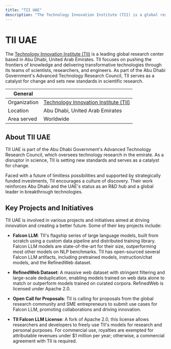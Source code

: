 ```yaml
---
title: "TII UAE"
description: "The Technology Innovation Institute (TII) is a global research center dedicated to pushing the frontiers of knowledge and delivering transformative technologies."
---
```


# TII UAE

The [Technology Innovation Institute (TII)](https://www.tii.ae/) is a leading global research center based in Abu Dhabi, United Arab Emirates. TII focuses on pushing the frontiers of knowledge and delivering transformative technologies through its teams of scientists, researchers, and engineers. As part of the Abu Dhabi Government's Advanced Technology Research Council, TII serves as a catalyst for change and sets new standards in scientific research.

| General  |  |
| --- | --- |
| Organization | [Technology Innovation Institute (TII)](https://www.tii.ae/) |
| Location | Abu Dhabi, United Arab Emirates |
| Area served | Worldwide |

## About TII UAE

TII UAE is part of the Abu Dhabi Government's Advanced Technology Research Council, which oversees technology research in the emirate. As a disruptor in science, TII is setting new standards and serves as a catalyst for change.

Faced with a future of limitless possibilities and supported by strategically funded investments, TII encourages a culture of discovery. Their work reinforces Abu Dhabi and the UAE's status as an R&D hub and a global leader in breakthrough technologies.

## Key Projects and Initiatives

TII UAE is involved in various projects and initiatives aimed at driving innovation and creating a better future. Some of their key projects include:

- **Falcon LLM**: TII's flagship series of large language models, built from scratch using a custom data pipeline and distributed training library. Falcon LLM models are state-of-the-art for their size, outperforming most other models on NLP benchmarks. TII has open-sourced several Falcon LLM artifacts, including pretrained models, instruction/chat models, and the RefinedWeb dataset.

- **RefinedWeb Dataset**: A massive web dataset with stringent filtering and large-scale deduplication, enabling models trained on web data alone to match or outperform models trained on curated corpora. RefinedWeb is licensed under Apache 2.0.

- **Open Call for Proposals**: TII is calling for proposals from the global research community and SME entrepreneurs to submit use cases for Falcon LLM, promoting collaborations and driving innovation.

- **TII Falcon LLM License**: A fork of Apache 2.0, this license allows researchers and developers to freely use TII's models for research and personal purposes. For commercial use, royalties are exempted for attributable revenues under $1 million per year; otherwise, a commercial agreement with TII is required.

